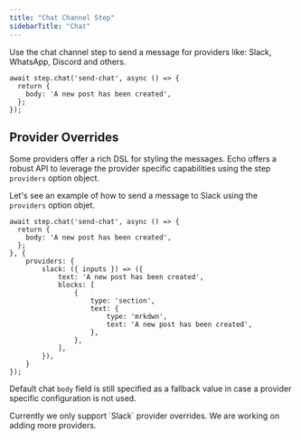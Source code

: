 ```yaml
---
title: "Chat Channel Step"
sidebarTitle: "Chat"
---
```


Use the chat channel step to send a message for providers like: Slack, WhatsApp, Discord and others.

```tsx
await step.chat('send-chat', async () => {
  return {
    body: 'A new post has been created',
  };
});
```

## Provider Overrides

Some providers offer a rich DSL for styling the messages. Echo offers a robust API to leverage the provider specific capabilities using the step `providers` option object.

Let's see an example of how to send a message to Slack using the `providers` option objet.

```tsx
await step.chat('send-chat', async () => {
  return {
    body: 'A new post has been created',
  };
}, {
    providers: {
        slack: ({ inputs }) => ({
            text: 'A new post has been created',
            blocks: [
                {
                    type: 'section',
                    text: {
                        type: 'mrkdwn',
                        text: 'A new post has been created',
                    },
                },
            ],
        }),
    }
});
```

Default chat `body` field is still specified as a fallback value in case a provider specific configuration is not used.


<Info>
    Currently we only support `Slack` provider overrides. We are working on adding more providers.
</Info>
